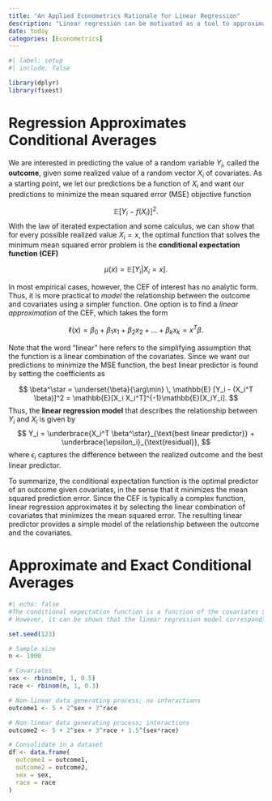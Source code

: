 ```yaml
---
title: "An Applied Econometrics Rationale for Linear Regression"
description: "Linear regression can be motivated as a tool to approximate the conditional expectation function. I discuss this perspective and build intuition for interpreting regression parameters."
date: today
categories: [Econometrics]
---
```


```r
#| label: setup
#| include: false

library(dplyr)
library(fixest)
```

# Regression Approximates Conditional Averages  

We are interested in predicting the value of a random variable $Y_i$, called the **outcome**, given some realized value of a random vector $X_i$ of covariates. As a starting point, we let our predictions be a function of $X_i$ and want our predictions to minimize the mean squared error (MSE) objective function

$$
\mathbb{E} [Y_i - f(X_i)]^2.
$$ With the law of iterated expectation and some calculus, we can show that for every possible realized value $X_i = x$, the optimal function that solves the minimum mean squared error problem is the **conditional expectation function (CEF)**

$$
\mu(x) = \mathbb{E}[Y_i | X_i = x].
$$

In most empirical cases, however, the CEF of interest has no analytic form. Thus, it is more practical to *model* the relationship between the outcome and covariates using a simpler function. One option is to find a *linear approximation* of the CEF, which takes the form

$$
\ell(x) = \beta_0 + \beta_1 x_1 + \beta_2 x_2 + \ldots + \beta_k x_k = x^T\beta.
$$ 

Note that the word "linear" here refers to the simplifying assumption that the function is a linear combination of the covariates. Since we want our predictions to minimize the MSE function, the best linear predictor is found by setting the coefficients as

$$
\beta^\star = \underset{\beta}{\arg\min} \, \mathbb{E} [Y_i - (X_i^T \beta)]^2 = \mathbb{E}[X_i X_i^T]^{-1}\mathbb{E}[X_iY_i].
$$
Thus, the **linear regression model** that describes the relationship between $Y_i$ and $X_i$ is given by 
$$
Y_i = \underbrace{X_i^T \beta^\star}_{\text{best linear predictor}} + \underbrace{\epsilon_i}_{\text{residual}},
$$
where $\epsilon_i$ captures the difference between the realized outcome and the best linear predictor.

To summarize, the conditional expectation function is the optimal predictor of an outcome given covariates, in the sense that it minimizes the mean squared prediction error. Since the CEF is typically a complex function, linear regression approximates it by selecting the linear combination of covariates that minimizes the mean squared error. The resulting linear predictor provides a simple model of the relationship between the outcome and the covariates.

# Approximate and Exact Conditional Averages  



```r
#| echo: false
#The conditional expectation function is a function of the covariates $X_i$. In most empirical applications, the covariates of interest result in a complicated, non-analytic CEF. We have seen how linear regression can be used to *approximate* the CEF in such cases. However, it is also possible to choose a set of covariates such that the CEF is a linear function. One possible way to do this is by constructing a dummy covariate for every unique group in the dataset. 
# However, it can be shown that the linear regression model corresponding to a *linear* CEF fully recovers the underlying function. An example is the **saturated regression model**, which includes a complete set of parameters such that every unique group defined by the realized covariate values receives its own distinct predicted conditional average. By construction, the conditional expectation function 

```


```r
set.seed(123)

# Sample size 
n <- 1000 

# Covariates
sex <- rbinom(n, 1, 0.5)
race <- rbinom(n, 1, 0.3)                   

# Non-linear data generating process; no interactions
outcome1 <- 5 + 2^sex + 3^race 

# Non-linear data generating process; interactions 
outcome2 <- 5 + 2^sex + 3^race + 1.5^(sex*race)

# Consolidate in a dataset 
df <- data.frame(
  outcome1 = outcome1,
  outcome2 = outcome2,
  sex = sex,
  race = race
)
```

